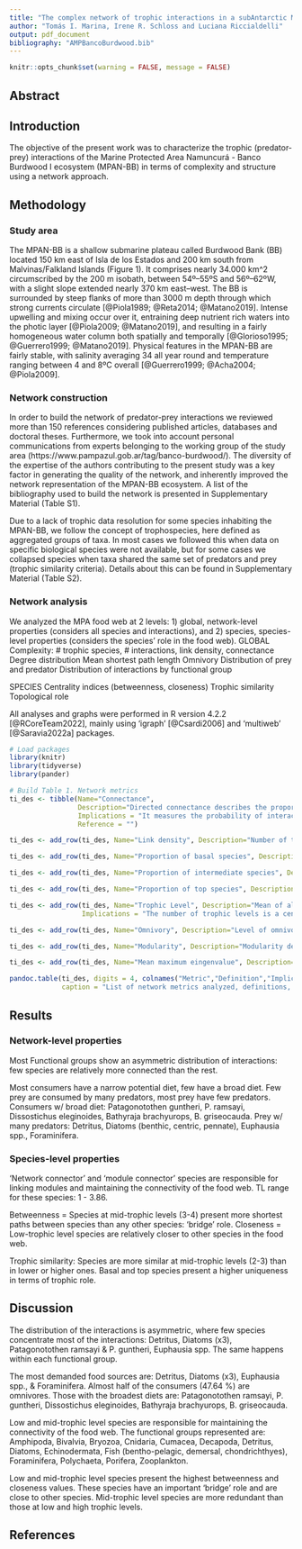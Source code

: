 ```yaml
---
title: "The complex network of trophic interactions in a subAntarctic Marine Protected Area"
author: "Tomás I. Marina, Irene R. Schloss and Luciana Riccialdelli"
output: pdf_document
bibliography: "AMPBancoBurdwood.bib"
---
```


```r
knitr::opts_chunk$set(warning = FALSE, message = FALSE) 
```

## Abstract

## Introduction

The objective of the present work was to characterize the trophic (predator-prey) interactions of the Marine Protected Area Namuncurá - Banco Burdwood I ecosystem (MPAN-BB) in terms of complexity and structure using a network approach.

## Methodology

### Study area

The MPAN-BB is a shallow submarine plateau called Burdwood Bank (BB) located 150 km east of Isla de los Estados and 200 km south from Malvinas/Falkland Islands (Figure 1). It comprises nearly 34.000 km^2 circumscribed by the 200 m isobath, between 54º–55ºS and 56º–62ºW, with a slight slope extended nearly 370 km east–west. The BB is surrounded by steep flanks of more than 3000 m depth through which strong currents circulate [@Piola1989; @Reta2014; @Matano2019]. Intense upwelling and mixing occur over it, entraining deep nutrient rich waters into the photic layer [@Piola2009; @Matano2019], and resulting in a fairly homogeneous water column both spatially and temporally [@Glorioso1995; @Guerrero1999; @Matano2019]. Physical features in the MPAN-BB are fairly stable, with salinity averaging 34 all year round and temperature ranging between 4 and 8ºC overall [@Guerrero1999; @Acha2004; @Piola2009].

### Network construction

In order to build the network of predator-prey interactions we reviewed more than 150 references considering published articles, databases and doctoral theses. Furthermore, we took into account personal communications from experts belonging to the working group of the study area (https://www.pampazul.gob.ar/tag/banco-burdwood/). The diversity of the expertise of the authors contributing to the present study was a key factor in generating the quality of the network, and inherently improved the network representation of the MPAN-BB ecosystem. A list of the bibliography used to build the network is presented in Supplementary Material (Table S1).

Due to a lack of trophic data resolution for some species inhabiting the MPAN-BB, we follow the concept of trophospecies, here defined as aggregated groups of taxa. In most cases we followed this when data on specific biological species were not available, but for some cases we collapsed species when taxa shared the same set of predators and prey (trophic similarity criteria). Details about this can be found in Supplementary Material (Table S2).


### Network analysis

We analyzed the MPA food web at 2 levels: 1) global, network-level properties (considers all species and interactions), and 2) species, species-level properties (considers the species’ role in the food web).
GLOBAL
Complexity: # trophic species, # interactions, link density, connectance
Degree distribution
Mean shortest path length
Omnivory
Distribution of prey and predator
Distribution of interactions by functional group

SPECIES
Centrality indices (betweenness, closeness)
Trophic similarity
Topological role



All analyses and graphs were performed in R version 4.2.2 [@RCoreTeam2022], mainly using 'igraph' [@Csardi2006] and ‘multiweb’ [@Saravia2022a] packages.

```r

# Load packages
library(knitr)
library(tidyverse)
library(pander)

# Build Table 1. Network metrics
ti_des <- tibble(Name="Connectance",
                 Description="Directed connectance describes the proportion of directed links realized out of the maximum number of possible links.",
                 Implications = "It measures the probability of interactions, it is a fundamental measure of network complexity. Connectance can be negatively or positively associated with food-web robustness, depending on the network structure (random vs non-random) or how the strength of the interactions are distributed.",
                 Reference = "")

ti_des <- add_row(ti_des, Name="Link density", Description="Number of trophic interactions (links) per species.", Implications = "The average number of links per species informs about how connected species are in the food-web", Reference = "")

ti_des <- add_row(ti_des, Name="Proportion of basal species", Description="Proportion of taxa with no prey.", Implications = "The proportion of basal species is often under-represented in marine food webs. The few basal species impart a funnel shape at the base of the food web.", Reference = "")

ti_des <- add_row(ti_des, Name="Proportion of intermediate species", Description="Proportion of taxa that are both prey and predators to other species.", Implications = "The proportion of intermediate species influence the connectivity of a food web between lower and upper trophic levels. The proportion of intermediate species is positively associated with connectance and level of omnivory.", Reference = "")

ti_des <- add_row(ti_des, Name="Proportion of top species", Description="Proportion of taxa with no predators.", Implications = "Top predators may induce indirect, top down effects such as trophic cascades through lower trophic", Reference = "")

ti_des <- add_row(ti_des, Name="Trophic Level", Description="Mean of all short-weighted paths from base to each species.", 
                  Implications = "The number of trophic levels is a central feature of the vertical structure of food webs and is related to the length of food chains. The height of trophic levels reflects ecological processes that sustain top predators.", Reference = "")

ti_des <- add_row(ti_des, Name="Omnivory", Description="Level of omnivory of each species is the standard deviation of the short-weighted trophic level of its resources.", Implications = "Omnivory can negatively or positively influence the stability of communities, depending on the interaction strength. Intermediate levels of omnivory may stabilize communities, and may diffuse top-down influences through the food webs and thereby reduce the probability of trophic cascades.", Reference = "")

ti_des <- add_row(ti_des, Name="Modularity", Description="Modularity describes how densely sub-groups of species interact with one another compared to species from other sub-groups.", Implications = "Modularity is positively associated with robustness, because perturbations can be retained within modules, preventing them to spread to the whole network.", Reference = "")

ti_des <- add_row(ti_des, Name="Mean maximum eingenvalue", Description="The mean of the maximum eigenvalue of the community matrix. This matrix is based on the adjacency matrix of the food web with the magnitudes randomized.", Implications = "This metric is directly related with network local stability, which can reveal the amplification of small perturbations near the equilibrium point; values closer to zero indicate a more stable food web.", Reference = "")

pandoc.table(ti_des, digits = 4, colnames("Metric","Definition","Implication","Reference"), style="multiline", split.tables = Inf, justify = c('left','left','left','right'),
             caption = "List of network metrics analyzed, definitions, and relevant ecological implication related to food web complexity and structure.")


```


## Results

### Network-level properties

Most Functional groups show an asymmetric distribution of interactions: few species are relatively more connected than the rest.

Most consumers have a narrow potential diet, few have a broad diet.
Few prey are consumed by many predators, most prey have few predators.
Consumers w/ broad diet: Patagonotothen guntheri, P. ramsayi, Dissostichus eleginoides, Bathyraja brachyurops, B. griseocauda.
Prey w/ many predators: Detritus, Diatoms (benthic, centric, pennate), Euphausia spp., Foraminifera.

### Species-level properties

‘Network connector’ and ‘module connector’ species are responsible for linking modules and maintaining the connectivity of the food web. TL range for these species: 1 - 3.86.

Betweenness = Species at mid-trophic levels (3-4) present more shortest paths between species than any other species: ‘bridge’ role.
Closeness = Low-trophic level species are relatively closer to other species in the food web.

Trophic similarity: Species are more similar at mid-trophic levels (2-3) than in lower or higher ones. Basal and top species present a higher uniqueness in terms of trophic role.

## Discussion

The distribution of the interactions is asymmetric, where few species concentrate most of the interactions: Detritus, Diatoms (x3), Patagonotothen ramsayi & P. guntheri, Euphausia spp. The same happens within each functional group.

The most demanded food sources are: Detritus, Diatoms (x3), Euphausia spp., & Foraminifera.
Almost half of the consumers (47.64 %) are omnivores. Those with the broadest diets are: Patagonotothen ramsayi, P. guntheri, Dissostichus eleginoides, Bathyraja brachyurops, B. griseocauda.

Low and mid-trophic level species are responsible for maintaining the connectivity of the food web. The functional groups represented are: Amphipoda, Bivalvia, Bryozoa, Cnidaria, Cumacea, Decapoda, Detritus, Diatoms, Echinodermata, Fish (bentho-pelagic, demersal, chondrichthyes), Foraminifera, Polychaeta, Porifera, Zooplankton.

Low and mid-trophic level species present the highest betweenness and closeness values. These species have an important ‘bridge’ role and are close to other species.
Mid-trophic level species are more redundant than those at low and high trophic levels.

## References